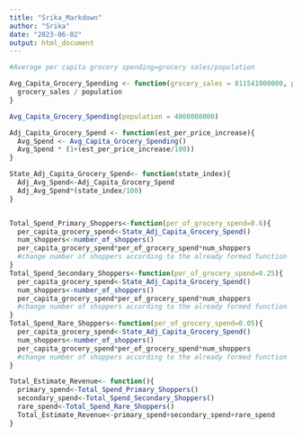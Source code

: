 ```yaml
---
title: "Srika_Markdown"
author: "Srika"
date: "2023-06-02"
output: html_document
---
```


```r
#Average per capita grocery spending=grocery sales/population
```

```r
Avg_Capita_Grocery_Spending <- function(grocery_sales = 811541000000, population = 334233854) {
  grocery_sales / population
}
```

```r
Avg_Capita_Grocery_Spending(population = 4000000000)
```

```r
Adj_Capita_Grocery_Spend <- function(est_per_price_increase){
  Avg_Spend <- Avg_Capita_Grocery_Spending()
  Avg_Spend * (1+(est_per_price_increase/100))
}
```

```r
State_Adj_Capita_Grocery_Spend<- function(state_index){
  Adj_Avg_Spend<-Adj_Capita_Grocery_Spend
  Adj_Avg_Spend*(state_index/100)
}
```

```r

```

```r
Total_Spend_Primary_Shoppers<-function(per_of_grocery_spend=0.6){
  per_capita_grocery_spend<-State_Adj_Capita_Grocery_Spend()
  num_shoppers<-number_of_shoppers()
  per_capita_grocery_spend*per_of_grocery_spend*num_shoppers
  #change number of shoppers according to the already formed function
}
Total_Spend_Secondary_Shoppers<-function(per_of_grocery_spend=0.25){
  per_capita_grocery_spend<-State_Adj_Capita_Grocery_Spend()
  num_shoppers<-number_of_shoppers()
  per_capita_grocery_spend*per_of_grocery_spend*num_shoppers
  #change number of shoppers according to the already formed function
}
Total_Spend_Rare_Shoppers<-function(per_of_grocery_spend=0.05){
  per_capita_grocery_spend<-State_Adj_Capita_Grocery_Spend()
  num_shoppers<-number_of_shoppers()
  per_capita_grocery_spend*per_of_grocery_spend*num_shoppers
  #change number of shoppers according to the already formed function
}
```

```r
Total_Estimate_Revenue<- function(){
  primary_spend<-Total_Spend_Primary_Shoppers()
  secondary_spend<-Total_Spend_Secondary_Shoppers()
  rare_spend<-Total_Spend_Rare_Shoppers()
  Total_Estimate_Revenue<-primary_spend+secondary_spend+rare_spend
}
```

